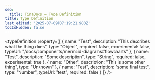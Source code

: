 ```yaml
---
seo:
  title: TinaDocs – Type Definition
title: Type Definition
last_edited: '2025-07-09T07:19:21.980Z'
tocIsHidden: false
---
```


<typeDefinition
  property={[
    {
      name: "Test",
      description: "This describes what the thing does",
      type: "Object<Tabbed Code Block>",
      required: false,
      experimental: false,
      typeUrl: "/docs/components/mermaid-diagrams#flowcharts"
    },
    {
      name: "Test",
      description: "Some description",
      type: "String",
      required: false,
      experimental: true
    },
    { name: "Other", description: "This is some other thing", type: "Unknown" },
    {
      name: "Test",
      description: "some final test",
      type: "Number",
      typeUrl: "test",
      required: false
    }
  ]}
/>
